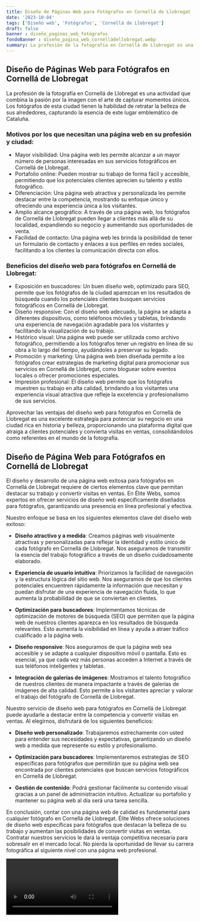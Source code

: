 ```yaml
---
title: Diseño de Páginas Web para Fotógrafos en Cornellá de Llobregat
date: '2023-10-04'
tags: ['Diseño web', 'Fotógrafos', 'Cornellá de Llobregat']
draft: false
banner : diseño_paginas_web_fotógrafos
fondoBanner : diseño_pagina_web_cornelládellobregat.webp
summary: La profesión de la fotografía en Cornellá de Llobregat es una actividad que combina la pasión por la imagen con el arte de capturar momentos únicos. Los fotógrafos de esta ciudad tienen la habilidad de retratar la belleza de sus alrededores, capturando la esencia de este lugar emblemático de Cataluña.
---
```


## Diseño de Páginas Web para Fotógrafos en Cornellá de Llobregat

La profesión de la fotografía en Cornellá de Llobregat es una actividad que combina la pasión por la imagen con el arte de capturar momentos únicos. Los fotógrafos de esta ciudad tienen la habilidad de retratar la belleza de sus alrededores, capturando la esencia de este lugar emblemático de Cataluña.

### Motivos por los que necesitan una página web en su profesión y ciudad:

- Mayor visibilidad: Una página web les permite alcanzar a un mayor número de personas interesadas en sus servicios fotográficos en Cornellá de Llobregat. 
- Portafolio online: Pueden mostrar su trabajo de forma fácil y accesible, permitiendo que los potenciales clientes aprecien su talento y estilo fotográfico.
- Diferenciación: Una página web atractiva y personalizada les permite destacar entre la competencia, mostrando su enfoque único y ofreciendo una experiencia única a los visitantes.
- Amplio alcance geográfico: A través de una página web, los fotógrafos de Cornellá de Llobregat pueden llegar a clientes más allá de su localidad, expandiendo su negocio y aumentando sus oportunidades de venta.
- Facilidad de contacto: Una página web les brinda la posibilidad de tener un formulario de contacto y enlaces a sus perfiles en redes sociales, facilitando a los clientes la comunicación directa con ellos.

### Beneficios del diseño web para fotógrafos en Cornellá de Llobregat:

- Exposición en buscadores: Un buen diseño web, optimizado para SEO, permite que los fotógrafos de la ciudad aparezcan en los resultados de búsqueda cuando los potenciales clientes busquen servicios fotográficos en Cornellá de Llobregat.
- Diseño responsive: Con el diseño web adecuado, la página se adapta a diferentes dispositivos, como teléfonos móviles y tabletas, brindando una experiencia de navegación agradable para los visitantes y facilitando la visualización de su trabajo.
- Histórico visual: Una página web puede ser utilizada como archivo fotográfico, permitiendo a los fotógrafos tener un registro en línea de su obra a lo largo del tiempo, ayudándoles a preservar su legado.
- Promoción y marketing: Una página web bien diseñada permite a los fotógrafos crear estrategias de marketing digital para promocionar sus servicios en Cornellá de Llobregat, como bloguear sobre eventos locales o ofrecer promociones especiales.
- Impresión profesional: El diseño web permite que los fotógrafos muestren su trabajo en alta calidad, brindando a los visitantes una experiencia visual atractiva que refleje la excelencia y profesionalismo de sus servicios.

Aprovechar las ventajas del diseño web para fotógrafos en Cornellá de Llobregat es una excelente estrategia para potenciar su negocio en una ciudad rica en historia y belleza, proporcionando una plataforma digital que atraiga a clientes potenciales y convierta visitas en ventas, consolidándolos como referentes en el mundo de la fotografía.

<GifSeo />

<Cta />

## Diseño de Página Web para Fotógrafos en Cornellá de Llobregat

El diseño y desarrollo de una página web exitosa para fotógrafos en Cornellá de Llobregat requiere de ciertos elementos clave que permitan destacar su trabajo y convertir visitas en ventas. En Élite Webs, somos expertos en ofrecer servicios de diseño web específicamente diseñados para fotógrafos, garantizando una presencia en línea profesional y efectiva.

Nuestro enfoque se basa en los siguientes elementos clave del diseño web exitoso:

- **Diseño atractivo y a medida**: Creamos páginas web visualmente atractivas y personalizadas para reflejar la identidad y estilo único de cada fotógrafo en Cornellá de Llobregat. Nos aseguramos de transmitir la esencia del trabajo fotográfico a través de un diseño cuidadosamente elaborado.

- **Experiencia de usuario intuitiva**: Priorizamos la facilidad de navegación y la estructura lógica del sitio web. Nos aseguramos de que los clientes potenciales encuentren rápidamente la información que necesitan y puedan disfrutar de una experiencia de navegación fluida, lo que aumenta la probabilidad de que se conviertan en clientes.

- **Optimización para buscadores**: Implementamos técnicas de optimización de motores de búsqueda (SEO) que permiten que la página web de nuestros clientes aparezca en los resultados de búsqueda relevantes. Esto aumenta la visibilidad en línea y ayuda a atraer tráfico cualificado a la página web.

- **Diseño responsive**: Nos aseguramos de que la página web sea accesible y se adapte a cualquier dispositivo móvil o pantalla. Esto es esencial, ya que cada vez más personas acceden a Internet a través de sus teléfonos inteligentes y tabletas.

- **Integración de galerías de imágenes**: Mostramos el talento fotográfico de nuestros clientes de manera impactante a través de galerías de imágenes de alta calidad. Esto permite a los visitantes apreciar y valorar el trabajo del fotógrafo de Cornellá de Llobregat.

Nuestro servicio de diseño web para fotógrafos en Cornellá de Llobregat puede ayudarle a destacar entre la competencia y convertir visitas en ventas. Al elegirnos, disfrutará de los siguientes beneficios:

- **Diseño web personalizado**: Trabajaremos estrechamente con usted para entender sus necesidades y expectativas, garantizando un diseño web a medida que represente su estilo y profesionalismo.

- **Optimización para buscadores**: Implementaremos estrategias de SEO específicas para fotógrafos que permitirán que su página web sea encontrada por clientes potenciales que buscan servicios fotográficos en Cornellá de Llobregat.

- **Gestión de contenido**: Podrá gestionar fácilmente su contenido visual gracias a un panel de administración intuitivo. Actualizar su portafolio y mantener su página web al día será una tarea sencilla.

En conclusión, contar con una página web de calidad es fundamental para cualquier fotógrafo en Cornellá de Llobregat. Élite Webs ofrece soluciones de diseño web específicas para fotógrafos que destacan la belleza de su trabajo y aumentan las posibilidades de convertir visitas en ventas. Contratar nuestros servicios le dará la ventaja competitiva necesaria para sobresalir en el mercado local. No pierda la oportunidad de llevar su carrera fotográfica al siguiente nivel con una página web profesional.

<Video />

<CtaBot job='Fotógrafos' city='Cornellá de Llobregat'/>

<Gmaps query='Cornellá de Llobregat+españa+maps' />